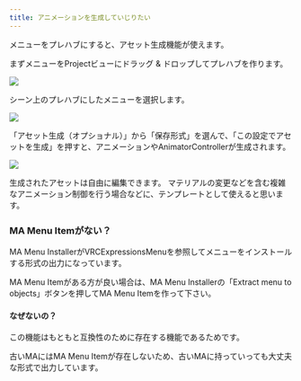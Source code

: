 ```yaml
---
title: アニメーションを生成していじりたい
---
```



メニューをプレハブにすると、アセット生成機能が使えます。

まずメニューをProjectビューにドラッグ & ドロップしてプレハブを作ります。

![](../../../assets/imgs/obj-prefab.png)

シーン上のプレハブにしたメニューを選択します。

![](../../../assets/imgs/menu-obj-scene.png)

「アセット生成（オプショナル）」から「保存形式」を選んで、「この設定でアセットを生成」を押すと、アニメーションやAnimatorControllerが生成されます。 

![](../../../assets/imgs/amc-create-asset.png)

生成されたアセットは自由に編集できます。
マテリアルの変更などを含む複雑なアニメーション制御を行う場合などに、テンプレートとして使えると思います。

<LinkCard title="保存形式について" href="/references/base/#保存形式" description="コンポーネントの共通設定" />

### MA Menu Itemがない？

MA Menu InstallerがVRCExpressionsMenuを参照してメニューをインストールする形式の出力になっています。

MA Menu Itemがある方が良い場合は、MA Menu Installerの「Extract menu to objects」ボタンを押してMA Menu Itemを作って下さい。

#### なぜないの？

この機能はもともと互換性のために存在する機能であるためです。

古いMAにはMA Menu Itemが存在しないため、古いMAに持っていっても大丈夫な形式で出力しています。
